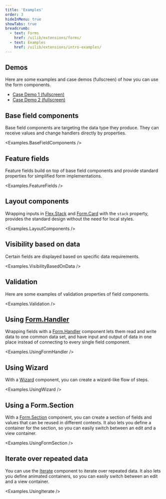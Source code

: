 ```yaml
---
title: 'Examples'
order: 3
hideInMenu: true
showTabs: true
breadcrumb:
  - text: Forms
    href: /uilib/extensions/forms/
  - text: Examples
    href: /uilib/extensions/intro-examples/
---
```



## Demos

Here are some examples and case demos (fullscreen) of how you can use the form components.

- [Case Demo 1 (fullscreen)](/uilib/extensions/forms/demo-cases/casedemo1/)
- [Case Demo 2 (fullscreen)](/uilib/extensions/forms/demo-cases/casedemo2/)

## Base field components

Base field components are targeting the data type they produce. They can
receive values and change handlers directly by properties.

<Examples.BaseFieldComponents />

## Feature fields

Feature fields build on top of base field components and provide standard
properties for simplified form implementations.

<Examples.FeatureFields />

## Layout components

Wrapping inputs in [Flex.Stack](/uilib/layout/flex/stack/) and [Form.Card](/uilib/extensions/forms/Form/Card/) with the `stack` property, provides the standard design without
the need for local styles.

<Examples.LayoutComponents />

## Visibility based on data

Certain fields are displayed based on specific data requirements.

<Examples.VisibilityBasedOnData />

## Validation

Here are some examples of validation properties of field components.

<Examples.Validation />

## Using [Form.Handler](/uilib/extensions/forms/Form/Handler/)

Wrapping fields with a [Form.Handler](/uilib/extensions/forms/Form/Handler/) component lets them read and
write data to one common data set, and have input and output of data in
one place instead of connecting to every single field component.

<Examples.UsingFormHandler />

## Using Wizard

With a [Wizard](/uilib/extensions/forms/Wizard/Container) component, you can create a wizard-like flow of steps.

<Examples.UsingWizard />

## Using a Form.Section

With a [Form.Section](/uilib/extensions/forms/Form/Section) component, you can create a section of fields and values that can be reused in different contexts. It also lets you define a container for the section, so you can easily switch between an edit and a view container.

<Examples.UsingFormSection />

## Iterate over repeated data

You can use the [Iterate](/uilib/extensions/forms/Iterate/) component to iterate over repeated data. It also lets you define animated containers, so you can easily switch between an edit and a view container.

<Examples.UsingIterate />

